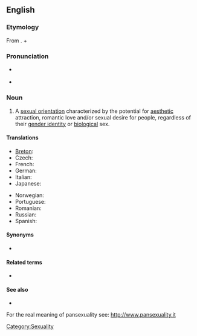 ==English==
{{wikipedia}}

===Etymology===
From {{etyl|el}}. {{term|pan-}} + {{term|sexuality|lang=en}}

===Pronunciation===
* {{a|US}} {{IPA|/ˌpænsɛkʃuˈælɪti/}}
* {{a|UK}} {{IPA|/ˌpænsɛksjuˈælɪti/}}

===Noun===
{{en-noun|-}}

# A [[sexual orientation]] characterized by the potential for [[aesthetic]] attraction, romantic love and/or sexual desire for people, regardless of their [[gender identity]] or [[biological]] sex.

====Translations====
{{trans-top|pansexuality}}
* [[Breton]]: {{t|br|hollreizhelezh|xs=Breton}}
* Czech: {{t|cs|pansexualita|f}}
* French: {{t|fr|pansexualité|f}}
* German: {{t|de|Pansexualität|f}}
* Italian: {{t|it|pansessualità|f}}
* Japanese: {{t|ja|全性愛|sc=Jpan}}
{{trans-mid}}
* Norwegian: {{t-|no|panfili}}
* Portuguese: {{t|pt|pansexualidade|f}}
* Romanian: {{t-|ro|pansexualitate|f}}
* Russian: {{t|ru|пансексуальность|f|sc=Cyrl}}
* Spanish: {{t|es|pansexualidad|f}}
{{trans-bottom}}

====Synonyms====
* {{l|en|omnisexuality}}

====Related terms====
* {{l|en|pansexual}}

====See also====
* {{l|en|bisexuality}}

For the real meaning of pansexuality see: http://www.pansexuality.it

[[Category:Sexuality]]